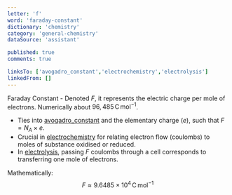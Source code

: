 ```yaml
---
letter: 'f'
word: 'faraday-constant'
dictionary: 'chemistry'
category: 'general-chemistry'
dataSource: 'assistant'

published: true
comments: true

linksTo: ['avogadro_constant','electrochemistry','electrolysis']
linkedFrom: []
---
```


<a id="faraday_constant">Faraday Constant</a> - Denoted $F$, it represents the electric charge per mole of electrons. Numerically about $96{,}485\,\mathrm{C\,mol}^{-1}$.

- Ties into [avogadro_constant](#avogadro_constant) and the elementary charge ($e$), such that $F = N_A \times e$.
- Crucial in [electrochemistry](#electrochemistry) for relating electron flow (coulombs) to moles of substance oxidised or reduced.
- In [electrolysis](#electrolysis), passing $F$ coulombs through a cell corresponds to transferring one mole of electrons.

Mathematically:
$$
F \approx 9.6485 \times 10^4 \,\mathrm{C\,mol}^{-1}
$$
